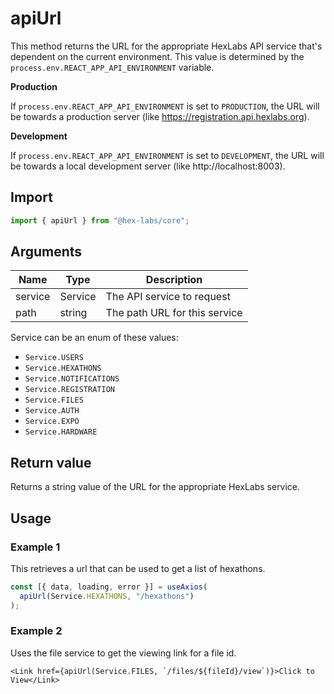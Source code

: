 <Meta title="Shared/apiUrl" />

# apiUrl

This method returns the URL for the appropriate HexLabs API service that's dependent on the
current environment. This value is determined by the `process.env.REACT_APP_API_ENVIRONMENT`
variable.

**Production**

If `process.env.REACT_APP_API_ENVIRONMENT` is set to `PRODUCTION`, the URL will be towards a
production server (like https://registration.api.hexlabs.org).

**Development**

If `process.env.REACT_APP_API_ENVIRONMENT` is set to `DEVELOPMENT`, the URL will be towards a
local development server (like http://localhost:8003).

## Import

```typescript
import { apiUrl } from "@hex-labs/core";
```

## Arguments

| Name    | Type    | Description                   |
| ------- | ------- | ----------------------------- |
| service | Service | The API service to request    |
| path    | string  | The path URL for this service |

Service can be an enum of these values:

- `Service.USERS`
- `Service.HEXATHONS`
- `Service.NOTIFICATIONS`
- `Service.REGISTRATION`
- `Service.FILES`
- `Service.AUTH`
- `Service.EXPO`
- `Service.HARDWARE`

## Return value

Returns a string value of the URL for the appropriate HexLabs service.

## Usage

### Example 1

This retrieves a url that can be used to get a list of hexathons.

```typescript
const [{ data, loading, error }] = useAxios(
  apiUrl(Service.HEXATHONS, "/hexathons")
);
```

### Example 2

Uses the file service to get the viewing link for a file id.

```tsx
<Link href={apiUrl(Service.FILES, `/files/${fileId}/view`)}>Click to View</Link>
```
